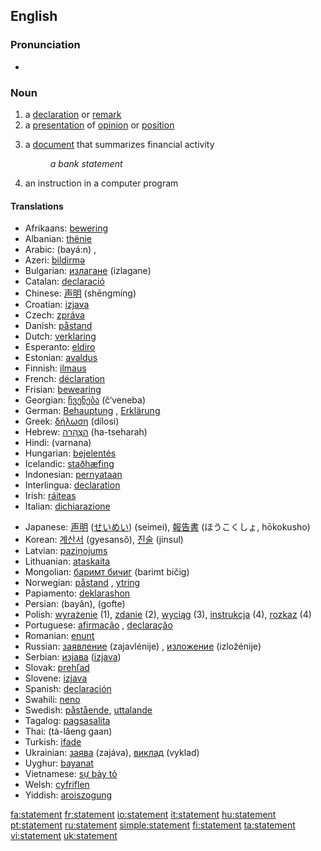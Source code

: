 ==English==

===Pronunciation===
*{{audio|en-us-statement.ogg|Audio (US)}}

===Noun===
{{en-noun}}

#a [[declaration]] or [[remark]]
#a [[presentation]] of [[opinion]] or [[position]]
# {{finance}} a [[document]] that summarizes financial activity
#:''a bank statement''
# {{computing}} an instruction in a computer program

====Translations====
{{top}}
*Afrikaans: [[bewering]]
*Albanian: [[thënie]]
*Arabic: {{ARchar|[[بيان]]}} (bayá:n) {{m}}, {{ARchar|[[تصريح]]}} {{Unicode|(taʂrí:ħ)}} {{m}}
*Azeri: [[bildirmə]]
*Bulgarian: [[излагане]] (izlagane) {{n}}
*Catalan: [[declaració]] {{f}}
*Chinese: [[声明]] (shēngmíng)
*Croatian: [[izjava]] {{f}}
*Czech: [[zpráva]] {{f}}
*Danish: [[påstand]]
*Dutch: [[verklaring]]
*Esperanto: [[eldiro]]
*Estonian: [[avaldus]]
*Finnish: [[ilmaus]]
*French: [[déclaration]] {{f}}
*Frisian: [[bewearing]]
*Georgian: [[ჩვენება]] (č‘veneba)
*German: [[Behauptung]] {{f}}, [[Erklärung]] {{f}}
*Greek: [[δήλωση]] (dílosi) {{f}}
*Hebrew: [[הצהרה|הַצְהָרָה]] (ha-tseharah) {{f}}
*Hindi: (varnana)
*Hungarian: [[bejelentés]]
*Icelandic: [[staðhæfing]]
*Indonesian: [[pernyataan]]
*Interlingua: [[declaration]]
*Irish: [[ráiteas]]
*Italian: [[dichiarazione]]
{{mid}}
*Japanese: [[声明]] ([[せいめい]]) (seimei), [[報告書]] (ほうこくしょ, hōkokusho)
*Korean: [[계산서]] (gyesansŏ), [[진술]] (jinsul)
*Latvian: [[paziņojums]]
*Lithuanian: [[ataskaita]]
*Mongolian: [[баримт бичиг]] (barimt bičig)
*Norwegian: [[påstand]] {{m}}, [[ytring]] {{c}}
*Papiamento: [[deklarashon]]
*Persian: {{FAchar|[[بیان]]}} (bayân), {{FAchar|[[گفته]]}} (gofte)
*Polish: [[wyrażenie]] {{n}} (1), [[zdanie]] {{n}} (2), [[wyciąg]] {{m}} (3), [[instrukcja]] {{f}} (4), [[rozkaz]] {{m}} (4)
*Portuguese: [[afirmação]] {{f}}, [[declaração]] {{f}}
*Romanian: [[enunţ]]
*Russian: [[заявление]] (zajavlénije) {{n}}, [[изложение]] (izložénije) {{n}}
*Serbian: [[изјава]] ([[izjava]])
*Slovak: [[prehľad]]
*Slovene: [[izjava]]
*Spanish: [[declaración]] {{f}}
*Swahili: [[neno]]
*Swedish: [[påstående]], [[uttalande]]
*Tagalog: [[pagsasalita]]
*Thai: {{THchar|[[แถลงการณ์]]}} (tà-lăeng gaan)
*Turkish: [[ifade]]
*Ukrainian: [[заява]] (zajáva), [[виклад]] (vyklad)
*Uyghur: [[bayanat]]
*Vietnamese: [[sự bày tỏ]]
*Welsh: [[cyfriflen]]
*Yiddish: [[aroiszogung]]
{{bottom}}

[[fa:statement]]
[[fr:statement]]
[[io:statement]]
[[it:statement]]
[[hu:statement]]
[[pt:statement]]
[[ru:statement]]
[[simple:statement]]
[[fi:statement]]
[[ta:statement]]
[[vi:statement]]
[[uk:statement]]